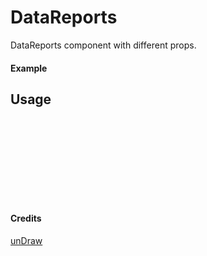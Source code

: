 
<Meta of={DataReports} title="unDraw/DataReports" />

# DataReports

DataReports component with different props.

#### Example

<Canvas of={DataReports.Primary} />

## Usage

```ts
import { DataReports } from "yadl-ui";

const Example = () => {
  return (
      <DataReports />
  );
};

export default Example;
```

#### Credits
[unDraw](https://undraw.co/illustrations)
